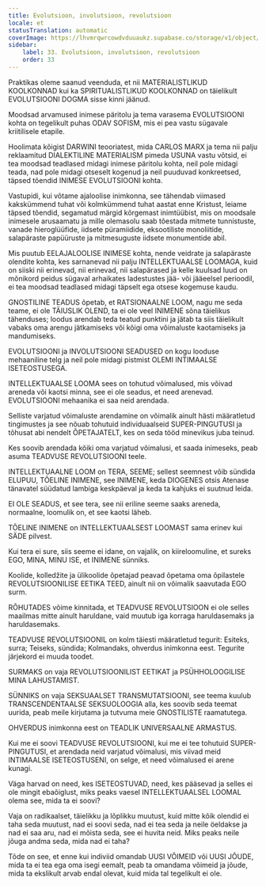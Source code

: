```yaml
---
title: Evolutsioon, involutsioon, revolutsioon
locale: et
statusTranslation: automatic
coverImage: https://lhvmrqwrcowdvduuaukz.supabase.co/storage/v1/object/public/strapi-uploads/small_cover-educacion-fundamental.webp-2d51a7828a2b1309555be27f7e2a61a0.webp
sidebar:
    label: 33. Evolutsioon, involutsioon, revolutsioon
    order: 33
---
```

Praktikas oleme saanud veenduda, et nii MATERIALISTLIKUD KOOLKONNAD kui ka SPIRITUALISTLIKUD KOOLKONNAD on täielikult EVOLUTSIOONI DOGMA sisse kinni jäänud.

Moodsad arvamused inimese päritolu ja tema varasema EVOLUTSIOONI kohta on tegelikult puhas ODAV SOFISM, mis ei pea vastu sügavale kriitilisele etapile.

Hoolimata kõigist DARWINI teooriatest, mida CARLOS MARX ja tema nii palju reklaamitud DIALEKTILINE MATERIALISM pimeda USUNA vastu võtsid, ei tea moodsad teadlased midagi inimese päritolu kohta, neil pole midagi teada, nad pole midagi otseselt kogenud ja neil puuduvad konkreetsed, täpsed tõendid INIMESE EVOLUTSIOONI kohta.

Vastupidi, kui võtame ajaloolise inimkonna, see tähendab viimased kakskümmend tuhat või kolmkümmend tuhat aastat enne Kristust, leiame täpsed tõendid, segamatud märgid kõrgemast inimtüübist, mis on moodsale inimesele arusaamatu ja mille olemasolu saab tõestada mitmete tunnistuste, vanade hieroglüüfide, iidsete püramiidide, eksootiliste monoliitide, salapäraste papüüruste ja mitmesuguste iidsete monumentide abil.

Mis puutub EELAJALOOLISE INIMESE kohta, nende veidrate ja salapäraste olendite kohta, kes sarnanevad nii palju INTELLEKTUAALSE LOOMAGA, kuid on siiski nii erinevad, nii erinevad, nii salapärased ja kelle kuulsad luud on mõnikord peidus sügaval arhaikates ladestustes jää- või jääeelsel perioodil, ei tea moodsad teadlased midagi täpselt ega otsese kogemuse kaudu.

GNOSTILINE TEADUS õpetab, et RATSIONAALNE LOOM, nagu me seda teame, ei ole TÄIUSLIK OLEND, ta ei ole veel INIMENE sõna täielikus tähenduses; loodus arendab teda teatud punktini ja jätab ta siis täielikult vabaks oma arengu jätkamiseks või kõigi oma võimaluste kaotamiseks ja mandumiseks.

EVOLUTSIOONI ja INVOLUTSIOONI SEADUSED on kogu looduse mehaaniline telg ja neil pole midagi pistmist OLEMI INTIMAALSE ISETEOSTUSEGA.

INTELLEKTUAALSE LOOMA sees on tohutud võimalused, mis võivad areneda või kaotsi minna, see ei ole seadus, et need arenevad. EVOLUTSIOONI mehaanika ei saa neid arendada.

Selliste varjatud võimaluste arendamine on võimalik ainult hästi määratletud tingimustes ja see nõuab tohutuid individuaalseid SUPER-PINGUTUSI ja tõhusat abi nendelt ÕPETAJATELT, kes on seda tööd minevikus juba teinud.

Kes soovib arendada kõiki oma varjatud võimalusi, et saada inimeseks, peab asuma TEADVUSE REVOLUTSIOONI teele.

INTELLEKTUAALNE LOOM on TERA, SEEME; sellest seemnest võib sündida ELUPUU, TÕELINE INIMENE, see INIMENE, keda DIOGENES otsis Atenase tänavatel süüdatud lambiga keskpäeval ja keda ta kahjuks ei suutnud leida.

EI OLE SEADUS, et see tera, see nii eriline seeme saaks areneda, normaalne, loomulik on, et see kaotsi läheb.

TÕELINE INIMENE on INTELLEKTUAALSEST LOOMAST sama erinev kui SÄDE pilvest.

Kui tera ei sure, siis seeme ei idane, on vajalik, on kiireloomuline, et sureks EGO, MINA, MINU ISE, et INIMENE sünniks.

Koolide, kolledžite ja ülikoolide õpetajad peavad õpetama oma õpilastele REVOLUTSIOONILISE EETIKA TEED, ainult nii on võimalik saavutada EGO surm.

RÕHUTADES võime kinnitada, et TEADVUSE REVOLUTSIOON ei ole selles maailmas mitte ainult haruldane, vaid muutub iga korraga haruldasemaks ja haruldasemaks.

TEADVUSE REVOLUTSIOONIL on kolm täiesti määratletud tegurit: Esiteks, surra; Teiseks, sündida; Kolmandaks, ohverdus inimkonna eest. Tegurite järjekord ei muuda toodet.

SURMAKS on vaja REVOLUTSIOONILIST EETIKAT ja PSÜHHOLOOGILISE MINA LAHUSTAMIST.

SÜNNIKS on vaja SEKSUAALSET TRANSMUTATSIOONI, see teema kuulub TRANSCENDENTAALSE SEKSUOLOOGIA alla, kes soovib seda teemat uurida, peab meile kirjutama ja tutvuma meie GNOSTILISTE raamatutega.

OHVERDUS inimkonna eest on TEADLIK UNIVERSAALNE ARMASTUS.

Kui me ei soovi TEADVUSE REVOLUTSIOONI, kui me ei tee tohutuid SUPER-PINGUTUSI, et arendada neid varjatud võimalusi, mis viivad meid INTIMAALSE ISETEOSTUSENI, on selge, et need võimalused ei arene kunagi.

Väga harvad on need, kes ISETEOSTUVAD, need, kes pääsevad ja selles ei ole mingit ebaõiglust, miks peaks vaesel INTELLEKTUAALSEL LOOMAL olema see, mida ta ei soovi?

Vaja on radikaalset, täielikku ja lõplikku muutust, kuid mitte kõik olendid ei taha seda muutust, nad ei soovi seda, nad ei tea seda ja neile öeldakse ja nad ei saa aru, nad ei mõista seda, see ei huvita neid. Miks peaks neile jõuga andma seda, mida nad ei taha?

Tõde on see, et enne kui indiviid omandab UUSI VÕIMEID või UUSI JÕUDE, mida ta ei tea ega oma isegi eemalt, peab ta omandama võimeid ja jõude, mida ta ekslikult arvab endal olevat, kuid mida tal tegelikult ei ole.

